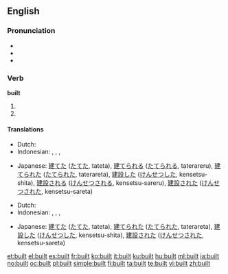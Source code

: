 ==English==

{{rank|meeting|corner|spite|900|built|lower|lead|wouldn't}}

===Pronunciation===
* {{IPA|/ˈbɪlt/}}
* {{audio|en-us-built.ogg|Audio (US)}}
* {{rhymes|ɪlt}}

===Verb===
'''built'''

# {{simple past of|[[build]]}}
# {{past participle of|[[build]]}}

====Translations====
{{trans-top|simple past of build}}
* Dutch: {{t-|nl|bouwde}}
* Indonesian: {{t-|id|bangun|alt=membangun|xs=Indonesian}}, {{t-|id|diri|alt=mendirikan|xs=Indonesian}}, {{t-|id|bangun|alt=dibangun|xs=Indonesian}}, {{t-|id|diri|alt=didirikan|xs=Indonesian}}
{{trans-mid}}
* Japanese: [[建てた]] ([[たてた]], tateta), [[建てられる]] ([[たてられる]], taterareru), [[建てられた]] ([[たてられた]], taterareta), [[建設]]した ([[けんせつ]]した, kensetsu-shita), [[建設]]される ([[けんせつ]]される, kensetsu-sareru), [[建設]]された ([[けんせつ]]された, kensetsu-sareta)
{{trans-bottom}}

{{trans-top|past participle of build}}
* Dutch: {{t+|nl|gebouwd}}
* Indonesian: {{t-|id|bangun|alt=membangun|xs=Indonesian}}, {{t-|id|diri|alt=mendirikan|xs=Indonesian}}, {{t-|id|bangun|alt=dibangun|xs=Indonesian}}, {{t-|id|diri|alt=didirikan|xs=Indonesian}}
{{trans-mid}}
* Japanese: [[建てた]] ([[たてた]], tateta), [[建てられた]] ([[たてられた]], taterareta), [[建設]]した ([[けんせつ]]した, kensetsu-shita), [[建設]]された ([[けんせつ]]された, kensetsu-sareta)
{{trans-bottom}}

[[et:built]]
[[el:built]]
[[es:built]]
[[fr:built]]
[[ko:built]]
[[it:built]]
[[ku:built]]
[[hu:built]]
[[ml:built]]
[[ja:built]]
[[no:built]]
[[oc:built]]
[[pl:built]]
[[simple:built]]
[[fi:built]]
[[ta:built]]
[[te:built]]
[[vi:built]]
[[zh:built]]